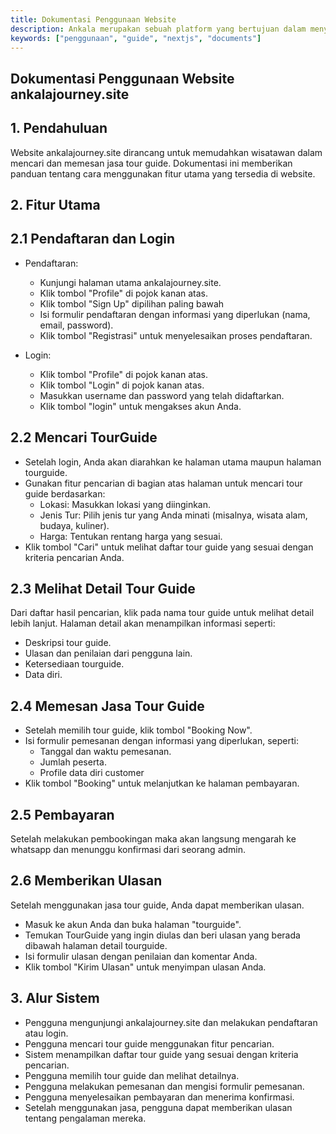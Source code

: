 ---
title: Dokumentasi Penggunaan Website
description: Ankala merupakan sebuah platform yang bertujuan dalam menyediakan layanan jasa tourguide 
keywords: ["penggunaan", "guide", "nextjs", "documents"]
---

## Dokumentasi Penggunaan Website ankalajourney.site

## 1. Pendahuluan
Website ankalajourney.site dirancang untuk memudahkan wisatawan dalam mencari dan memesan jasa tour guide. Dokumentasi ini memberikan panduan tentang cara menggunakan fitur utama yang tersedia di website.

## 2. Fitur Utama
## 2.1 Pendaftaran dan Login
- Pendaftaran:
    - Kunjungi halaman utama ankalajourney.site.
    - Klik tombol "Profile" di pojok kanan atas.
    - Klik tombol "Sign Up" dipilihan paling bawah
    - Isi formulir pendaftaran dengan informasi yang diperlukan (nama, email, password).
    - Klik tombol "Registrasi" untuk menyelesaikan proses pendaftaran.

- Login:
    - Klik tombol "Profile" di pojok kanan atas.
    - Klik tombol "Login" di pojok kanan atas.
    - Masukkan username dan password yang telah didaftarkan.
    - Klik tombol "login" untuk mengakses akun Anda.

## 2.2 Mencari TourGuide
- Setelah login, Anda akan diarahkan ke halaman utama maupun halaman tourguide.
- Gunakan fitur pencarian di bagian atas halaman untuk mencari tour guide berdasarkan:
    - Lokasi: Masukkan lokasi yang diinginkan.
    - Jenis Tur: Pilih jenis tur yang Anda minati (misalnya, wisata alam, budaya, kuliner).
    - Harga: Tentukan rentang harga yang sesuai.
- Klik tombol "Cari" untuk melihat daftar tour guide yang sesuai dengan kriteria pencarian Anda.

## 2.3 Melihat Detail Tour Guide
Dari daftar hasil pencarian, klik pada nama tour guide untuk melihat detail lebih lanjut.
Halaman detail akan menampilkan informasi seperti:
- Deskripsi tour guide.
- Ulasan dan penilaian dari pengguna lain.
- Ketersediaan tourguide.
- Data diri. 

## 2.4 Memesan Jasa Tour Guide
- Setelah memilih tour guide, klik tombol "Booking Now".
- Isi formulir pemesanan dengan informasi yang diperlukan, seperti:
    - Tanggal dan waktu pemesanan.
    - Jumlah peserta.
    - Profile data diri customer
- Klik tombol "Booking" untuk melanjutkan ke halaman pembayaran.

## 2.5 Pembayaran
Setelah melakukan pembookingan maka akan langsung mengarah ke whatsapp dan menunggu konfirmasi dari seorang admin.

## 2.6 Memberikan Ulasan
Setelah menggunakan jasa tour guide, Anda dapat memberikan ulasan.
- Masuk ke akun Anda dan buka halaman "tourguide".
- Temukan TourGuide yang ingin diulas dan beri ulasan yang berada dibawah halaman detail tourguide.
- Isi formulir ulasan dengan penilaian dan komentar Anda.
- Klik tombol "Kirim Ulasan" untuk menyimpan ulasan Anda.

## 3. Alur Sistem
- Pengguna mengunjungi ankalajourney.site dan melakukan pendaftaran atau login.
- Pengguna mencari tour guide menggunakan fitur pencarian.
- Sistem menampilkan daftar tour guide yang sesuai dengan kriteria pencarian.
- Pengguna memilih tour guide dan melihat detailnya.
- Pengguna melakukan pemesanan dan mengisi formulir pemesanan.
- Pengguna menyelesaikan pembayaran dan menerima konfirmasi.
- Setelah menggunakan jasa, pengguna dapat memberikan ulasan tentang pengalaman mereka.